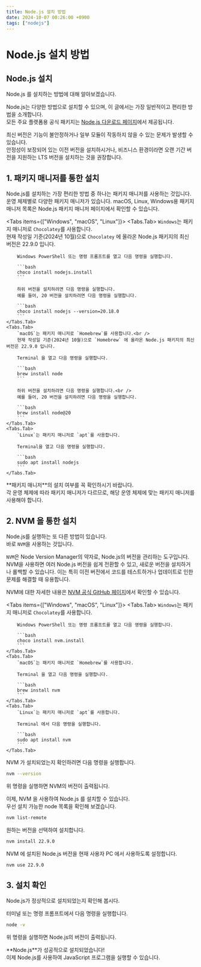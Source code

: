 ```yaml
---
title: Node.js 설치 방법
date: 2024-10-07 00:26:00 +0900
tags: ["nodejs"]
---
```



# Node.js 설치 방법

## Node.js 설치

Node.js 를 설치하는 방법에 대해 알아보겠습니다.

Node.js는 다양한 방법으로 설치할 수 있으며, 이 글에서는 가장 일반적이고 편리한 방법을 소개합니다.<br />
모든 주요 플랫폼용 공식 패키지는 [Node.js 다운로드 페이지](https://nodejs.org/download/)에서 제공됩니다.

<Callout emoji="⚠️">
	최신 버전은 기능이 불안정하거나 일부 모듈이 작동하지 않을 수 있는 문제가 발생할 수 있습니다.<br />
	안정성이 보장되어 있는 이전 버전을 설치하시거나,
	비즈니스 환경이라면 오랜 기간 버전을 지원하는 LTS 버전을 설치하는 것을 권장합니다.
</Callout>

## 1. 패키지 매니저를 통한 설치

Node.js를 설치하는 가장 편리한 방법 중 하나는 패키지 매니저를 사용하는 것입니다.
운영 체제별로 다양한 패키지 매니저가 있습니다.
macOS, Linux, Windows용 패키지 매니저 목록은 Node.js 패키지 매니저 페이지에서 확인할 수 있습니다.

<Tabs items={["Windows", "macOS", "Linux"]}>
	<Tabs.Tab>
		`Windows`는 패키지 매니저로 `Chocolatey`를 사용합니다.<br />
		현재 작성일 기준(2024년 10월)으로 `Chocolatey` 에 올라온 Node.js 패키지의 최신 버전은 22.9.0 입니다.

		Windows PowerShell 또는 명령 프롬프트를 열고 다음 명령을 실행합니다.

		```bash
		choco install nodejs.install
		```

		하위 버전을 설치하려면 다음 명령을 실행합니다.
		예를 들어, 20 버전을 설치하려면 다음 명령을 실행합니다.

		```bash
		choco install nodejs --version=20.18.0
		```
	</Tabs.Tab>
	<Tabs.Tab>
		`macOS`는 패키지 매니저로 `Homebrew`를 사용합니다.<br />
		현재 작성일 기준(2024년 10월)으로 `Homebrew` 에 올라온 Node.js 패키지의 최신 버전은 22.9.0 입니다.

		Terminal 을 열고 다음 명령을 실행합니다.

		```bash
		brew install node
		```

		하위 버전을 설치하려면 다음 명령을 실행합니다.<br />
		예를 들어, 20 버전을 설치하려면 다음 명령을 실행합니다.

		```bash
		brew install node@20
		```
	</Tabs.Tab>
	<Tabs.Tab>
		`Linux`는 패키지 매니저로 `apt`를 사용합니다.

		Terminal을 열고 다음 명령을 실행합니다.

		```bash
		sudo apt install nodejs
		```
	</Tabs.Tab>
</Tabs>

<Callout emoji="⚠️">
	**패키지 매니저**의 설치 여부를 꼭 확인하시기 바랍니다.<br />
	각 운영 체제에 따라 패키지 매니저가 다르므로, 해당 운영 체제에 맞는 패키지 매니저를 사용해야 합니다.
</Callout>

## 2. NVM 을 통한 설치

Node.js를 실행하는 또 다른 방법이 있습니다.<br />
바로 `NVM`을 사용하는 것입니다.

`NVM`은 Node Version Manager의 약자로, Node.js의 버전을 관리하는 도구입니다.
NVM을 사용하면 여러 Node.js 버전을 쉽게 전환할 수 있고, 새로운 버전을 설치하거나 롤백할 수 있습니다.
이는 특히 이전 버전에서 코드를 테스트하거나 업데이트로 인한 문제를 해결할 때 유용합니다.

NVM에 대한 자세한 내용은 [NVM 공식 GitHub 페이지](https://github.com/nvm-sh/nvm)에서 확인할 수 있습니다.

<Tabs items={["Windows", "macOS", "Linux"]}>
	<Tabs.Tab>
		`Windows`는 패키지 매니저로 `Chocolatey`를 사용합니다.

		Windows PowerShell 또는 명령 프롬프트를 열고 다음 명령을 실행합니다.

		```bash
		choco install nvm.install
		```
	</Tabs.Tab>
	<Tabs.Tab>
		`macOS`는 패키지 매니저로 `Homebrew`를 사용합니다.

		Terminal 을 열고 다음 명령을 실행합니다.

		```bash
		brew install nvm
		```
	</Tabs.Tab>
	<Tabs.Tab>
		`Linux`는 패키지 매니저로 `apt`를 사용합니다.

		Terminal 에서 다음 명령을 실행합니다.

		```bash
		sudo apt install nvm
		```
	</Tabs.Tab>
</Tabs>

NVM 가 설치되었는지 확인하려면 다음 명령을 실행합니다.

```bash
nvm --version
```

위 명령을 실행하면 NVM의 버전이 출력됩니다.

이제, NVM 을 사용하여 Node.js 를 설치할 수 있습니다.<br />
우선 설치 가능한 node 목록을 확인해 보겠습니다.

```bash
nvm list-remote
```

원하는 버전을 선택하여 설치합니다.

```bash
nvm install 22.9.0
```

NVM 에 설치된 Node.js 버전을 현재 사용자 PC 에서 사용하도록 설정합니다.

```bash
nvm use 22.9.0
```

## 3. 설치 확인

Node.js가 정상적으로 설치되었는지 확인해 봅시다.

터미널 또는 명령 프롬프트에서 다음 명령을 실행합니다.

```bash
node -v
```

위 명령을 실행하면 Node.js의 버전이 출력됩니다.

<Callout type="info" emoji="🎉">
	**Node.js**가 성공적으로 설치되었습니다!<br />
	이제 Node.js를 사용하여 JavaScript 프로그램을 실행할 수 있습니다.
</Callout>